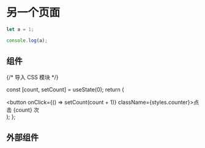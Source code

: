 # 另一个页面

```js filename="demo.js" {3} copy
let a = 1;

console.log(a);
```

## 组件


{/* 导入 CSS 模块 */}

  const [count, setCount] = useState(0);
  return (
    <div>
      <button onClick={() => setCount(count + 1)} className={styles.counter}>点击 {count} 次</button>
    </div>
  );
};

<Counter/>

## 外部组件


<Counters />
